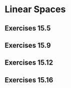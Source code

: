 # Linear Spaces

## Exercises 15.5 {#exr15.5}

## Exercises 15.9 {#exr15.9}

## Exercises 15.12 {#exr15.12}

## Exercises 15.16 {#exr15.16}
